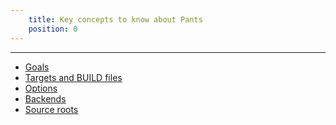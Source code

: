 ```yaml
---
    title: Key concepts to know about Pants
    position: 0
---
```




---

* [Goals](./goals.mdx) 
* [Targets and BUILD files](./targets-and-build-files.mdx)
* [Options](./options.mdx)
* [Backends](./backends.mdx) 
* [Source roots](./source-roots.mdx)